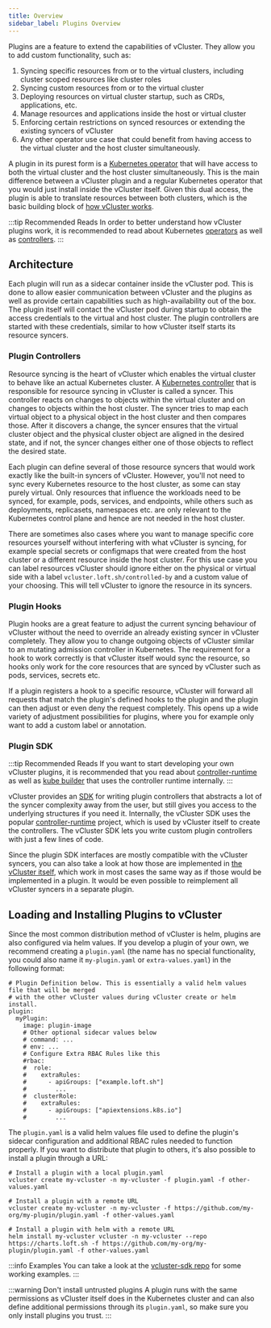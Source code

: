 ```yaml
---
title: Overview
sidebar_label: Plugins Overview
---
```


Plugins are a feature to extend the capabilities of vCluster. They allow you to add custom functionality, such as:

1. Syncing specific resources from or to the virtual clusters, including cluster scoped resources like cluster roles
2. Syncing custom resources from or to the virtual cluster
3. Deploying resources on virtual cluster startup, such as CRDs, applications, etc.
4. Manage resources and applications inside the host or virtual cluster
5. Enforcing certain restrictions on synced resources or extending the existing syncers of vCluster
6. Any other operator use case that could benefit from having access to the virtual cluster and the host cluster simultaneously.

A plugin in its purest form is a [Kubernetes operator](https://kubernetes.io/docs/concepts/extend-kubernetes/operator/) that will have access to both the virtual cluster and the host cluster simultaneously.
This is the main difference between a vCluster plugin and a regular Kubernetes operator that you would just install inside the vCluster itself.
Given this dual access, the plugin is able to translate resources between both clusters, which is the basic building block of [how vCluster works](../what-are-virtual-clusters.mdx).

:::tip Recommended Reads
In order to better understand how vCluster plugins work, it is recommended to read about Kubernetes [operators](https://kubernetes.io/docs/concepts/extend-kubernetes/operator/) as well as [controllers](https://kubernetes.io/docs/concepts/architecture/controller/).
:::

## Architecture

Each plugin will run as a sidecar container inside the vCluster pod.
This is done to allow easier communication between vCluster and the plugins as well as provide certain capabilities such as high-availability out of the box.
The plugin itself will contact the vCluster pod during startup to obtain the access credentials to the virtual and host cluster.
The plugin controllers are started with these credentials, similar to how vCluster itself starts its resource syncers.

### Plugin Controllers

Resource syncing is the heart of vCluster which enables the virtual cluster to behave like an actual Kubernetes cluster.
A [Kubernetes controller](https://kubernetes.io/docs/concepts/architecture/controller/) that is responsible for resource syncing in vCluster is called a syncer.
This controller reacts on changes to objects within the virtual cluster and on changes to objects within the host cluster.
The syncer tries to map each virtual object to a physical object in the host cluster and then compares those.
After it discovers a change, the syncer ensures that the virtual cluster object and the physical cluster object are aligned in the desired state,
and if not, the syncer changes either one of those objects to reflect the desired state.

Each plugin can define several of those resource syncers that would work exactly like the built-in syncers of vCluster.
However, you'll not need to sync every Kubernetes resource to the host cluster, as some can stay purely virtual.
Only resources that influence the workloads need to be synced, for example, pods, services, and endpoints, while others such as deployments, replicasets, namespaces etc. are only relevant to the Kubernetes control plane and hence are not needed in the host cluster.

There are sometimes also cases where you want to manage specific core resources yourself without interfering with what vCluster is syncing, for example special secrets or configmaps that were created from the host cluster or a different resource inside the host cluster.
For this use case you can label resources vCluster should ignore either on the physical or virtual side with a label `vcluster.loft.sh/controlled-by` and a custom value of your choosing. This will tell vCluster to ignore the resource in its syncers.

### Plugin Hooks

Plugin hooks are a great feature to adjust the current syncing behaviour of vCluster without the need to override an already existing syncer in vCluster completely.
They allow you to change outgoing objects of vCluster similar to an mutating admission controller in Kubernetes.
The requirement for a hook to work correctly is that vCluster itself would sync the resource, so hooks only work for the core resources that are synced by vCluster such as pods, services, secrets etc.

If a plugin registers a hook to a specific resource, vCluster will forward all requests that match the plugin's defined hooks to the plugin and the plugin can then adjust or even deny the request completely.
This opens up a wide variety of adjustment possibilities for plugins, where you for example only want to add a custom label or annotation.

### Plugin SDK

:::tip Recommended Reads
If you want to start developing your own vCluster plugins, it is recommended that you read about [controller-runtime](https://github.com/kubernetes-sigs/controller-runtime) as well as [kube builder](https://book.kubebuilder.io/introduction.html) that uses the controller runtime internally.
:::

vCluster provides an [SDK](https://github.com/loft-sh/vcluster-sdk) for writing plugin controllers that abstracts a lot of the syncer complexity away from the user, but still gives you access to the underlying structures if you need it.
Internally, the vCluster SDK uses the popular [controller-runtime](https://github.com/kubernetes-sigs/controller-runtime) project, which is used by vCluster itself to create the controllers.
The vCluster SDK lets you write custom plugin controllers with just a few lines of code.

Since the plugin SDK interfaces are mostly compatible with the vCluster syncers, you can also take a look at how those are implemented in [the vCluster itself](https://github.com/loft-sh/vcluster/tree/main/pkg/controllers/resources), which work in most cases the same way as if those would be implemented in a plugin.
It would be even possible to reimplement all vCluster syncers in a separate plugin.

## Loading and Installing Plugins to vCluster

Since the most common distribution method of vCluster is helm, plugins are also configured via helm values.
If you develop a plugin of your own, we recommend creating a `plugin.yaml` (the name has no special functionality, you could also name it `my-plugin.yaml` or `extra-values.yaml`) in the following format:

```
# Plugin Definition below. This is essentially a valid helm values file that will be merged
# with the other vCluster values during vCluster create or helm install.
plugin:
  myPlugin:
    image: plugin-image
    # Other optional sidecar values below
    # command: ...
    # env: ...
    # Configure Extra RBAC Rules like this
    #rbac:
    #  role:
    #    extraRules:
    #      - apiGroups: ["example.loft.sh"]
    #        ...
    #  clusterRole:
    #    extraRules:
    #      - apiGroups: ["apiextensions.k8s.io"]
    #        ...
```

The `plugin.yaml` is a valid helm values file used to define the plugin's sidecar configuration and additional RBAC rules needed to function properly. If you want to distribute that plugin to others, it's also possible to install a plugin through a URL:

```
# Install a plugin with a local plugin.yaml
vcluster create my-vcluster -n my-vcluster -f plugin.yaml -f other-values.yaml

# Install a plugin with a remote URL
vcluster create my-vcluster -n my-vcluster -f https://github.com/my-org/my-plugin/plugin.yaml -f other-values.yaml

# Install a plugin with helm with a remote URL
helm install my-vcluster vcluster -n my-vcluster --repo https://charts.loft.sh -f https://github.com/my-org/my-plugin/plugin.yaml -f other-values.yaml
```

:::info Examples
You can take a look at the [vcluster-sdk repo](https://github.com/loft-sh/vcluster-sdk/tree/main/examples) for some working examples.
:::

:::warning Don't install untrusted plugins
A plugin runs with the same permissions as vCluster itself does in the Kubernetes cluster and can also define additional permissions through its `plugin.yaml`, so make sure you only install plugins you trust.
:::
